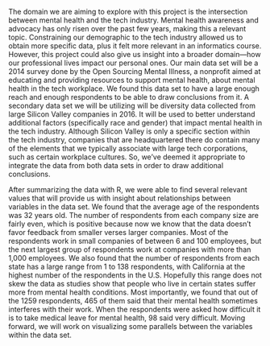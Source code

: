 The domain we are aiming to explore with this project is the intersection between mental health and the tech industry. Mental health awareness and advocacy has only risen over the past few years, making this a relevant topic. Constraining our demographic to the tech industry allowed us to obtain more specific data, plus it felt more relevant in an informatics course. However, this project could also give us insight into a broader domain—how our professional lives impact our personal ones. Our main data set will be a 2014 survey done by the Open Sourcing Mental Illness, a nonprofit aimed at educating and providing resources to support mental health, about mental health in the tech workplace. We found this data set to have a large enough reach and enough respondents to be able to draw conclusions from it. A secondary data set we will be utilizing will be diversity data collected from large Silicon Valley companies in 2016. It will be used to better understand additional factors (specifically race and gender) that impact mental health in the tech industry. Although Silicon Valley is only a specific section within the tech industry, companies that are headquartered there do contain many of the elements that we typically associate with large tech corporations, such as certain workplace cultures. So, we’ve deemed it appropriate to integrate the data from both data sets in order to draw additional conclusions.
  
After summarizing the data with R, we were able to find several relevant values that will provide us with insight about relationships between variables in the data set. We found that the average age of the respondents was 32 years old. The number of respondents from each company size are fairly even, which is positive because now we know that the data doesn't favor feedback from smaller verses larger companies. Most of the respondents work in small companies of between 6 and 100 employees, but the next largest group of respondents work at companies with more than 1,000 employees. We also found that the number of respondents from each state has a large range from 1 to 138 respondents, with California at the highest number of the respondents in the U.S. Hopefully this range does not skew the data as studies show that people who live in certain states suffer more from mental health conditions. Most importantly, we found that out of the 1259 respondents, 465 of them said that their mental health sometimes interferes with their work. When the respondents were asked how difficult it is to take medical leave for mental health, 98 said very difficult. Moving forward, we will work on visualizing some parallels between the variables within the data set.